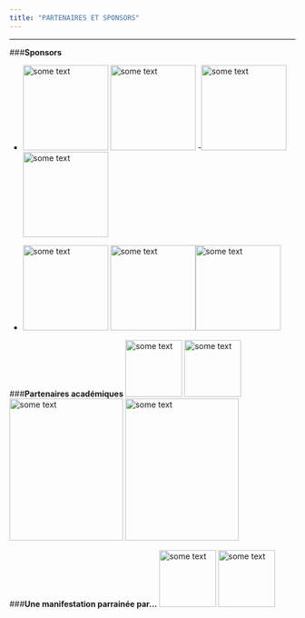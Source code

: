 ```yaml
---
title: "PARTENAIRES ET SPONSORS"
---
```


***

###**Sponsors**

- <img src="http://angletr2017.com/FIG/Capionis.png" alt="some text"
width="150" height="150"> \phantom{-------------} \hspace{5cm}<img src="http://angletr2017.com/FIG/Datacamp.png" alt="some text"
width="150" height="150">
-<img src="http://angletr2017.com/FIG/Danone.png" alt="some text"
width="150" height="150"> \phantom{-------------} \hspace{5cm}<img src="http://angletr2017.com/FIG/Inbox.png" alt="some text"
width="150" height="150">

- <img src="http://angletr2017.com/FIG/Datastorm.png" alt="some text"
width="150" height="150"> \phantom{-------------} \hspace{5cm}<img src="http://angletr2017.com/FIG/RStudio.png" alt="some text"
width="150" height="150">\hspace{5cm}<img src="http://angletr2017.com/FIG/thinkr.png" alt="some text"
width="150" height="150">

###**Partenaires académiques**
<img src="http://angletr2017.com/FIG/Uppa.png" alt="some text"
width="100" height="100">\phantom{-------------} \hspace{5cm}<img src="http://angletr2017.com/FIG/Cnrs.png" alt="some text"
width="100" height="100">\phantom{-------------} \hspace{5cm}<img src="http://angletr2017.com/FIG/GDR-sante.png" alt="some text"
width="200" height="250">\phantom{-------------} \hspace{5cm}<img src="http://angletr2017.com/FIG/logo_MIRA_DEF_vect.png" alt="some text"
width="200" height="250">

  

###**Une manifestation parrainée par...**
<img src="http://angletr2017.com/FIG/sfds.png" alt="some text" width="100" height="100"> \phantom{-------------} \hspace{5cm}
<img src="http://angletr2017.com/FIG/logo-sfe-fond-blanc.jpg" alt="some text" width="100" height="100">

